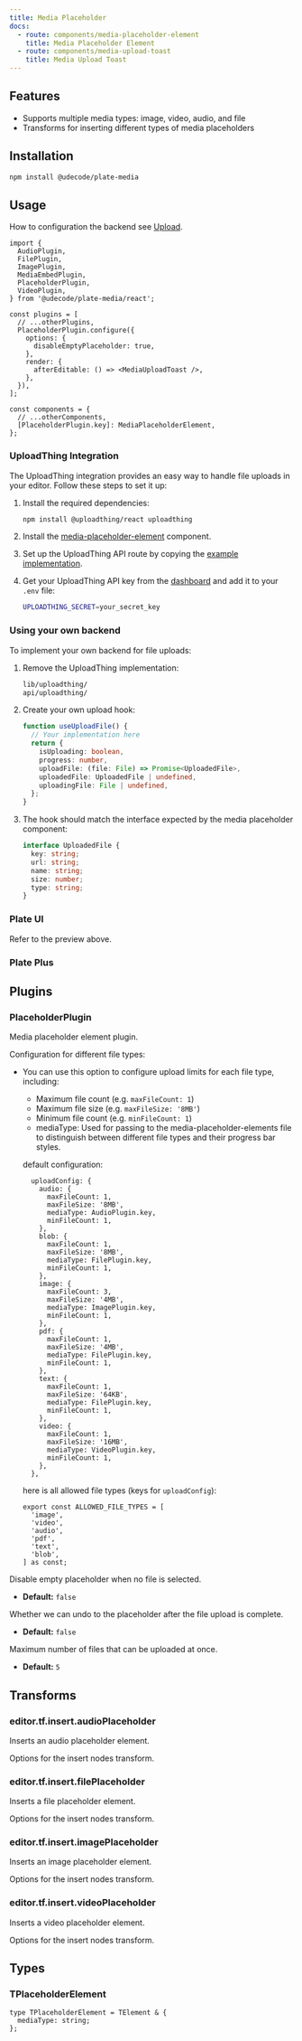 ```yaml
---
title: Media Placeholder
docs:
  - route: components/media-placeholder-element
    title: Media Placeholder Element
  - route: components/media-upload-toast
    title: Media Upload Toast
---
```


<ComponentPreview name="media-demo" />

<PackageInfo>

## Features

- Supports multiple media types: image, video, audio, and file
- Transforms for inserting different types of media placeholders

</PackageInfo>

## Installation

```bash
npm install @udecode/plate-media
```

## Usage

How to configuration the backend see [Upload](/docs/upload).

```tsx
import {
  AudioPlugin,
  FilePlugin,
  ImagePlugin,
  MediaEmbedPlugin,
  PlaceholderPlugin,
  VideoPlugin,
} from '@udecode/plate-media/react';
```

```tsx
const plugins = [
  // ...otherPlugins,
  PlaceholderPlugin.configure({
    options: {
      disableEmptyPlaceholder: true,
    },
    render: {
      afterEditable: () => <MediaUploadToast />,
    },
  }),
];
```

```tsx
const components = {
  // ...otherComponents,
  [PlaceholderPlugin.key]: MediaPlaceholderElement,
};
```

### UploadThing Integration

The UploadThing integration provides an easy way to handle file uploads in your editor. Follow these steps to set it up:

1. Install the required dependencies:

   ```bash
   npm install @uploadthing/react uploadthing
   ```

2. Install the [media-placeholder-element](/docs/components/media-placeholder-element) component.

3. Set up the UploadThing API route by copying the [example implementation](https://github.com/udecode/plate/blob/main/templates/plate-playground-template/src/app/api/uploadthing/core.ts).

4. Get your UploadThing API key from the [dashboard](https://uploadthing.com/dashboard) and add it to your `.env` file:
   ```bash
   UPLOADTHING_SECRET=your_secret_key
   ```

### Using your own backend

To implement your own backend for file uploads:

1. Remove the UploadThing implementation:

   ```bash
   lib/uploadthing/
   api/uploadthing/
   ```

2. Create your own upload hook:

   ```ts
   function useUploadFile() {
     // Your implementation here
     return {
       isUploading: boolean,
       progress: number,
       uploadFile: (file: File) => Promise<UploadedFile>,
       uploadedFile: UploadedFile | undefined,
       uploadingFile: File | undefined,
     };
   }
   ```

3. The hook should match the interface expected by the media placeholder component:
   ```ts
   interface UploadedFile {
     key: string;
     url: string;
     name: string;
     size: number;
     type: string;
   }
   ```

### Plate UI

Refer to the preview above.

### Plate Plus

<ComponentPreviewPro name="upload-pro" />

## Plugins

### PlaceholderPlugin

Media placeholder element plugin.

<APIOptions>
<APIItem name="uploadConfig" type="Partial<Record<AllowedFileType, MediaItemConfig>>" optional>
Configuration for different file types:

- You can use this option to configure upload limits for each file type, including:

  - Maximum file count (e.g. `maxFileCount: 1`)
  - Maximum file size (e.g. `maxFileSize: '8MB'`)
  - Minimum file count (e.g. `minFileCount: 1`)
  - mediaType: Used for passing to the media-placeholder-elements file to distinguish between different file types and their progress bar styles.

  default configuration:

  ```tsx
    uploadConfig: {
      audio: {
        maxFileCount: 1,
        maxFileSize: '8MB',
        mediaType: AudioPlugin.key,
        minFileCount: 1,
      },
      blob: {
        maxFileCount: 1,
        maxFileSize: '8MB',
        mediaType: FilePlugin.key,
        minFileCount: 1,
      },
      image: {
        maxFileCount: 3,
        maxFileSize: '4MB',
        mediaType: ImagePlugin.key,
        minFileCount: 1,
      },
      pdf: {
        maxFileCount: 1,
        maxFileSize: '4MB',
        mediaType: FilePlugin.key,
        minFileCount: 1,
      },
      text: {
        maxFileCount: 1,
        maxFileSize: '64KB',
        mediaType: FilePlugin.key,
        minFileCount: 1,
      },
      video: {
        maxFileCount: 1,
        maxFileSize: '16MB',
        mediaType: VideoPlugin.key,
        minFileCount: 1,
      },
    },
  ```

  here is all allowed file types (keys for `uploadConfig`):

  ```tsx
  export const ALLOWED_FILE_TYPES = [
    'image',
    'video',
    'audio',
    'pdf',
    'text',
    'blob',
  ] as const;
  ```

</APIItem>

<APIItem name="disableEmptyPlaceholder" type="boolean" optional>
Disable empty placeholder when no file is selected.

- **Default:** `false`
</APIItem>

<APIItem name="disableFileDrop" type="boolean" optional>
Whether we can undo to the placeholder after the file upload is complete.

- **Default:** `false`
</APIItem>

<APIItem name="maxFileCount" type="number" optional>
Maximum number of files that can be uploaded at once.

- **Default:** `5`
</APIItem>
</APIOptions>

## Transforms

### editor.tf.insert.audioPlaceholder

Inserts an audio placeholder element.

<APIParameters>
  <APIItem name="options" type="InsertNodesOptions">
    Options for the insert nodes transform.
  </APIItem>
</APIParameters>

### editor.tf.insert.filePlaceholder

Inserts a file placeholder element.

<APIParameters>
  <APIItem name="options" type="InsertNodesOptions">
    Options for the insert nodes transform.
  </APIItem>
</APIParameters>

### editor.tf.insert.imagePlaceholder

Inserts an image placeholder element.

<APIParameters>
  <APIItem name="options" type="InsertNodesOptions">
    Options for the insert nodes transform.
  </APIItem>
</APIParameters>

### editor.tf.insert.videoPlaceholder

Inserts a video placeholder element.

<APIParameters>
  <APIItem name="options" type="InsertNodesOptions">
    Options for the insert nodes transform.
  </APIItem>
</APIParameters>

## Types

### TPlaceholderElement

```tsx
type TPlaceholderElement = TElement & {
  mediaType: string;
};
```
